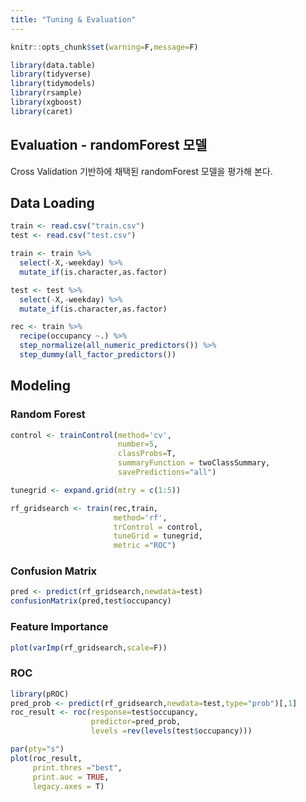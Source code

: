 ```yaml
---
title: "Tuning & Evaluation"
---
```


```r
knitr::opts_chunk$set(warning=F,message=F)

library(data.table)
library(tidyverse)
library(tidymodels)
library(rsample)
library(xgboost)
library(caret)
```

## Evaluation - randomForest 모델

Cross Validation 기반하에 채택된 randomForest 모델을 평가해 본다.

## Data Loading

```r
train <- read.csv("train.csv")
test <- read.csv("test.csv")

train <- train %>% 
  select(-X,-weekday) %>% 
  mutate_if(is.character,as.factor)

test <- test %>% 
  select(-X,-weekday) %>% 
  mutate_if(is.character,as.factor)
```

```r
rec <- train %>% 
  recipe(occupancy ~.) %>% 
  step_normalize(all_numeric_predictors()) %>% 
  step_dummy(all_factor_predictors())
```

## Modeling

### Random Forest

```r
control <- trainControl(method='cv',
                        number=5,
                        classProbs=T,
                        summaryFunction = twoClassSummary,
                        savePredictions="all")

tunegrid <- expand.grid(mtry = c(1:5))

rf_gridsearch <- train(rec,train,
                       method='rf',
                       trControl = control,
                       tuneGrid = tunegrid,
                       metric ="ROC")
```

### Confusion Matrix

```r
pred <- predict(rf_gridsearch,newdata=test)
confusionMatrix(pred,test$occupancy)
```

### Feature Importance

```r
plot(varImp(rf_gridsearch,scale=F))
```

### ROC

```r
library(pROC)
pred_prob <- predict(rf_gridsearch,newdata=test,type="prob")[,1]
roc_result <- roc(response=test$occupancy,
                  predictor=pred_prob,
                  levels =rev(levels(test$occupancy)))

```

```r
par(pty="s")
plot(roc_result,
     print.thres ="best",
     print.auc = TRUE,
     legacy.axes = T)
```
